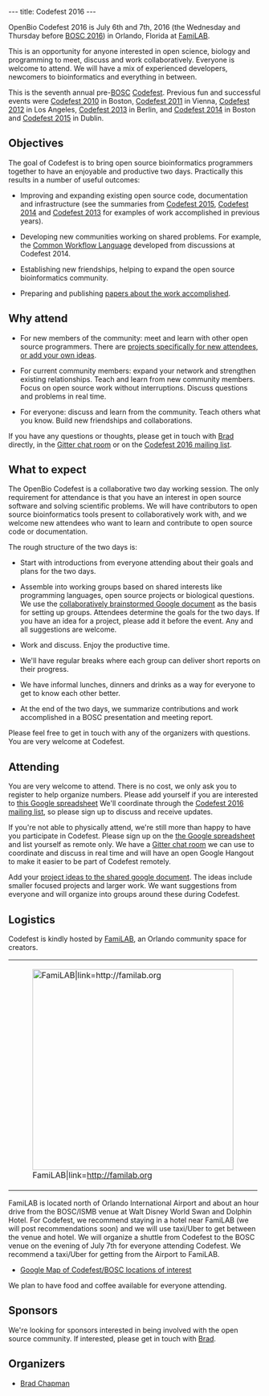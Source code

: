 ---
title: Codefest 2016
---

OpenBio Codefest 2016 is July 6th and 7th, 2016 (the Wednesday and Thursday before [[BOSC 2016]]) in Orlando, Florida at [https://familab.org/ FamiLAB].

This is an opportunity for anyone interested in open science, biology and programming to meet, discuss and work collaboratively. Everyone is welcome to attend. We will have a mix of experienced developers, newcomers to bioinformatics and everything in between.

This is the seventh annual pre-[[BOSC]] [[Codefest]]. Previous fun and successful events were [[Codefest 2010]] in
Boston, [[Codefest 2011]] in Vienna, [[Codefest 2012]] in Los Angeles, [[Codefest 2013]] in Berlin,
and [[Codefest 2014]] in Boston and [[Codefest 2015]] in Dublin.

== Objectives ==

The goal of Codefest is to bring open source bioinformatics programmers together to have an enjoyable and productive two days. Practically this results in a number of useful outcomes:

* Improving and expanding existing open source code, documentation and infrastructure (see the summaries from [https://www.open-bio.org/wiki/Codefest_2015#Outcomes Codefest 2015], [https://docs.google.com/presentation/d/114yvrK0Veasc_ns_rg484j2xxRi1h7wNlU2XKONuUqY/edit Codefest 2014] and [http://bcb.io/2013/07/18/summary-from-bioinformatics-open-science-codefest-2013-tools-infrastructure-standards-and-visualization/ Codefest 2013] for examples of work accomplished in previous years).

* Developing new communities working on shared problems. For example, the [https://groups.google.com/forum/#!forum/common-workflow-language Common Workflow Language] developed from discussions at Codefest 2014.

* Establishing new friendships, helping to expand the open source bioinformatics community.

* Preparing and publishing [http://www.biomedcentral.com/1471-2105/15/S14/S7 papers about the work accomplished].

== Why attend ==

* For new members of the community: meet and learn with other open source programmers. There are [https://docs.google.com/document/d/1XQr4xgVneR9PopAdyrGH-DogKju5Lzn30J5Ak2Ugbc4/edit?usp=sharing projects specifically for new attendees, or add your own ideas]. 

* For current community members: expand your network and strengthen existing relationships. Teach and learn from new community members. Focus on open source work without interruptions. Discuss questions and problems in real time. 

* For everyone: discuss and learn from the community. Teach others what you know. Build new friendships and collaborations.

If you have any questions or thoughts, please get in touch with [https://github.com/chapmanb Brad] directly, in the [https://gitter.im/chapmanb/obf-codefest Gitter chat room] or on the [https://groups.google.com/forum/?fromgroups#!forum/openbio-codefest-2016 Codefest 2016 mailing list].

== What to expect ==

The OpenBio Codefest is a collaborative two day working session. The only
requirement for attendance is that you have an interest in open source software
and solving scientific problems. We will have contributors to open source
bioinformatics tools present to collaboratively work with, and we welcome new
attendees who want to learn and contribute to open source code or documentation.

The rough structure of the two days is:

* Start with introductions from everyone attending about their goals and plans for the two days.

* Assemble into working groups based on shared interests like programming languages, open source projects or biological questions. We use the [https://docs.google.com/document/d/1XQr4xgVneR9PopAdyrGH-DogKju5Lzn30J5Ak2Ugbc4/edit?usp=sharing collaboratively brainstormed Google document] as the basis for setting up groups. Attendees determine the goals for the two days. If you have an idea for a project, please add it before the event. Any and all suggestions are welcome.

* Work and discuss. Enjoy the productive time.

* We'll have regular breaks where each group can deliver short reports on their progress.

* We have informal lunches, dinners and drinks as a way for everyone to get to know each other better.

* At the end of the two days, we summarize contributions and work accomplished in a BOSC presentation and meeting report.

Please feel free to get in touch with any of the organizers with questions. You
are very welcome at Codefest.

== Attending ==

You are very welcome to attend. There is no cost, we only ask you to register to help organize numbers. Please add yourself if you are
interested to [https://docs.google.com/spreadsheets/d/1sJxWzTTt-g8vZtNDac9xeEoYPM2lWIB1m7xXkrfc_do/edit?usp=sharing this Google spreadsheet]
We'll coordinate through the [https://groups.google.com/forum/?fromgroups#!forum/openbio-codefest-2016 Codefest 2016 mailing list],
so please sign up to discuss and receive updates.

If you're not able to physically attend, we're still more than happy to have you participate in Codefest. Please sign up on the [https://docs.google.com/spreadsheets/d/1sJxWzTTt-g8vZtNDac9xeEoYPM2lWIB1m7xXkrfc_do/edit?usp=sharing the Google spreadsheet] and list yourself as remote only. We have a [https://gitter.im/chapmanb/obf-codefest Gitter chat room] we can use to coordinate and discuss in real time and will have an open Google Hangout to make it easier to be part of Codefest remotely.

Add your [https://docs.google.com/document/d/1XQr4xgVneR9PopAdyrGH-DogKju5Lzn30J5Ak2Ugbc4/edit?usp=sharing project ideas to the shared google document]. The ideas include smaller focused projects and larger work. We want suggestions from everyone and will organize into groups around these during Codefest.

== Logistics ==

Codefest is kindly hosted by [https://familab.org/ FamiLAB], an Orlando community space for creators.

{|
| [[File: FamiLAB-Logo3.gif|400px|left|FamiLAB|link=http://familab.org]]
|}

FamiLAB is located north of Orlando International Airport and about an hour drive from the BOSC/ISMB venue at Walt Disney World Swan and Dolphin Hotel. For Codefest, we recommend staying in a hotel near FamiLAB (we will post recommendations soon) and we will use taxi/Uber to get between the venue and hotel. We will organize a shuttle from Codefest to the BOSC venue on the evening of July 7th for everyone attending Codefest. We recommend a taxi/Uber for getting from the Airport to FamiLAB.

* [https://www.google.com/maps/d/edit?mid=zLeaxcXY2lXM.kq7vmHyLohiU&usp=sharing Google Map of Codefest/BOSC locations of interest]

We plan to have food and coffee available for everyone attending.

== Sponsors ==

We're looking for sponsors interested in being involved with the open source community. If interested, please get in touch with [https://github.com/chapmanb Brad].

== Organizers ==

* [http://bcb.io/ Brad Chapman]